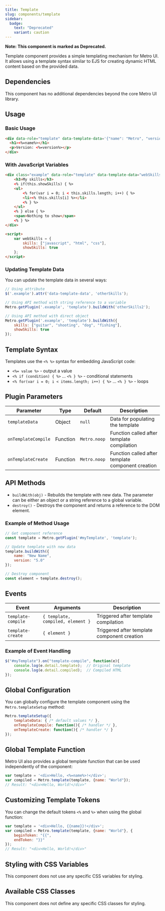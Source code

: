 ```yaml
---
title: Template
slug: components/template
sidebar:
  badge:
    text: "Deprecated"
    variant: caution
---
```


**Note: This component is marked as Deprecated.**

Template component provides a simple templating mechanism for Metro UI. It allows using a template syntax similar to EJS for creating dynamic HTML content based on the provided data.

## Dependencies

This component has no additional dependencies beyond the core Metro UI library.

## Usage

### Basic Usage

```html
<div data-role="template" data-template-data='{"name": "Metro", "version": "4.0"}'>
  <h1><%=name%></h1>
  <p>Version: <%=version%></p>
</div>
```

### With JavaScript Variables

```html
<div class="example" data-role="template" data-template-data="webSkills">
    <h3>My skills</h3>
    <% if(this.showSkills) { %>
    <ul>
        <% for(var i = 0; i < this.skills.length; i++) { %>
        <li><% this.skills[i] %></li>
        <% } %>
    </ul>
    <% } else { %>
    <span>Nothing to show</span>
    <% } %>
</div>

<script>
    var webSkills = {
        skills: ["javascript", "html", "css"],
        showSkills: true
    };
</script>
```

### Updating Template Data

You can update the template data in several ways:

```javascript
// Using attribute
$('.example').attr('data-template-data', 'otherSkills');

// Using API method with string reference to a variable
Metro.getPlugin('.example', 'template').buildWith('otherSkills2');

// Using API method with direct object
Metro.getPlugin('.example', 'template').buildWith({
    skills: ["guitar", "shooting", "dog", "fishing"],
    showSkills: true
});
```

## Template Syntax

Templates use the `<% %>` syntax for embedding JavaScript code:

- `<%= value %>` - output a value
- `<% if (condition) { %>` ... `<% } %>` - conditional statements
- `<% for(var i = 0; i < items.length; i++) { %>` ... `<% } %>` - loops

## Plugin Parameters

| Parameter | Type | Default | Description |
| --- | --- | --- | --- |
| `templateData` | Object | `null` | Data for populating the template |
| `onTemplateCompile` | Function | `Metro.noop` | Function called after template compilation |
| `onTemplateCreate` | Function | `Metro.noop` | Function called after template component creation |

## API Methods

+ `buildWith(obj)` - Rebuilds the template with new data. The parameter can be either an object or a string reference to a global variable.
+ `destroy()` - Destroys the component and returns a reference to the DOM element.

### Example of Method Usage

```javascript
// Get component reference
const template = Metro.getPlugin('#myTemplate', 'template');

// Update template with new data
template.buildWith({
    name: "New Name",
    version: "5.0"
});

// Destroy component
const element = template.destroy();
```

## Events

| Event | Arguments | Description |
| --- | --- | --- |
| `template-compile` | `{ template, compiled, element }` | Triggered after template compilation |
| `template-create` | `{ element }` | Triggered after template component creation |

### Example of Event Handling

```javascript
$("#myTemplate").on("template-compile", function(e){
    console.log(e.detail.template);  // Original template
    console.log(e.detail.compiled);  // Compiled HTML
});
```

## Global Configuration

You can globally configure the template component using the `Metro.templateSetup` method:

```javascript
Metro.templateSetup({
    templateData: { /* default values */ },
    onTemplateCompile: function(){ /* handler */ },
    onTemplateCreate: function(){ /* handler */ }
});
```

## Global Template Function

Metro UI also provides a global template function that can be used independently of the component:

```javascript
var template = '<div>Hello, <%=name%>!</div>';
var compiled = Metro.template(template, {name: "World"});
// Result: "<div>Hello, World!</div>"
```

## Customizing Template Tokens

You can change the default tokens `<%` and `%>` when using the global function:

```javascript
var template = '<div>Hello, {{name}}!</div>';
var compiled = Metro.template(template, {name: "World"}, {
    beginToken: "{{",
    endToken: "}}"
});
// Result: "<div>Hello, World!</div>"
```

## Styling with CSS Variables

This component does not use any specific CSS variables for styling.

## Available CSS Classes

This component does not define any specific CSS classes for styling.